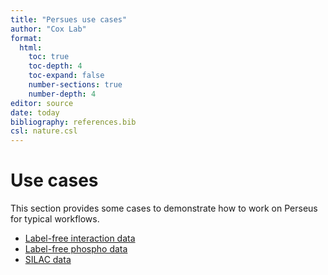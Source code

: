 ```yaml
---
title: "Persues use cases"
author: "Cox Lab"
format: 
  html:
    toc: true
    toc-depth: 4
    toc-expand: false
    number-sections: true
    number-depth: 4
editor: source
date: today
bibliography: references.bib
csl: nature.csl
---
```


# Use cases

This section provides some cases to demonstrate how to work on Perseus for typical workflows.

* [Label-free interaction data](docs/interactions.html)
* [Label-free phospho data](docs/modifications.html)
* [SILAC data](docs/silac.html)

<!-- Internal users can find one more use case: 

* [Basic label-free data](labelfree) [[perseus:internal:use_cases:|]]
-->